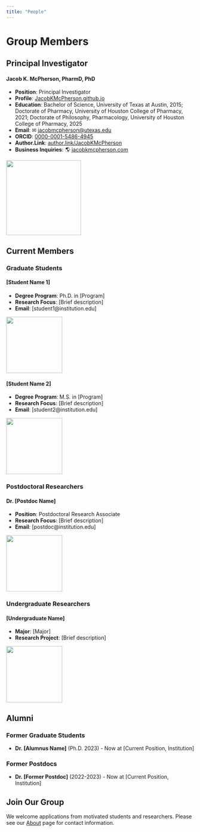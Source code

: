 ```yaml
---
title: "People"
---
```


# Group Members

## Principal Investigator

::: {.grid}
::: {.g-col-6}
#### Jacob K. McPherson, PharmD, PhD

-   **Position**: Principal Investigator
-   **Profile**: [JacobKMcPherson.github.io](https://jacobkmcpherson.github.io)
-   **Education**: Bachelor of Science, University of Texas at Austin, 2015; Doctorate of Pharmacy, University of Houston College of Pharmacy, 2021; Doctorate of Philosophy, Pharmacology, University of Houston College of Pharmacy, 2025
-   **Email**: ✉ [jacobmcpherson\@utexas.edu](mailto:jacobmcpherson@utexas.edu)
-   **ORCID**: [0000-0001-5486-4945](https://orcid.org/0000-0001-5486-4945)
-   **Author.Link**: [author.link/JacobKMcPherson](https://author.link/JacobKMcPherson)
-   **Business Inquiries**: 🌎 [jacobkmcpherson.com](https://www.jacobkmcpherson.com)
:::

::: {.g-col-6}
![](images/jacob-mcpherson.svg){.img-fluid width="200"}
:::
:::

## Current Members

### Graduate Students

::: {.grid}
::: {.g-col-6}
#### \[Student Name 1\]

-   **Degree Program**: Ph.D. in \[Program\]
-   **Research Focus**: \[Brief description\]
-   **Email**: \[student1\@institution.edu\]
:::

::: {.g-col-6}
![](images/placeholder-graduate.svg){.img-fluid width="150"}
:::
:::

::: {.grid}
::: {.g-col-6}
#### \[Student Name 2\]

-   **Degree Program**: M.S. in \[Program\]
-   **Research Focus**: \[Brief description\]
-   **Email**: \[student2\@institution.edu\]
:::

::: {.g-col-6}
![](images/placeholder-graduate.svg){.img-fluid width="150"}
:::
:::

### Postdoctoral Researchers

::: {.grid}
::: {.g-col-6}
#### Dr. \[Postdoc Name\]

-   **Position**: Postdoctoral Research Associate
-   **Research Focus**: \[Brief description\]
-   **Email**: \[postdoc\@institution.edu\]
:::

::: {.g-col-6}
![](images/placeholder-postdoc.svg){.img-fluid width="150"}
:::
:::

### Undergraduate Researchers

::: {.grid}
::: {.g-col-6}
#### \[Undergraduate Name\]

-   **Major**: \[Major\]
-   **Research Project**: \[Brief description\]
:::

::: {.g-col-6}
![](images/placeholder-undergraduate.svg){.img-fluid width="150"}
:::
:::

## Alumni

### Former Graduate Students

-   **Dr. \[Alumnus Name\]** (Ph.D. 2023) - Now at \[Current Position, Institution\]

### Former Postdocs

-   **Dr. \[Former Postdoc\]** (2022-2023) - Now at \[Current Position, Institution\]

## Join Our Group

We welcome applications from motivated students and researchers. Please see our [About](about.qmd) page for contact information.

